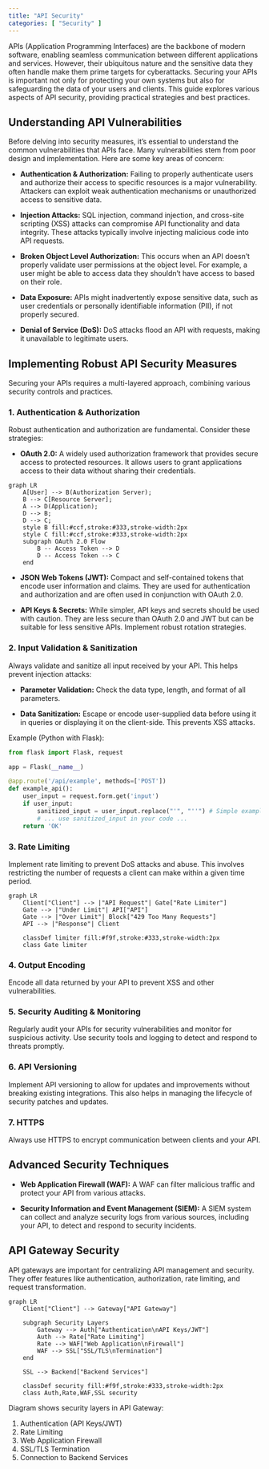 ```yaml
---
title: "API Security"
categories: [ "Security" ]
---
```


APIs (Application Programming Interfaces) are the backbone of modern software, enabling seamless communication between different applications and services. However, their ubiquitous nature and the sensitive data they often handle make them prime targets for cyberattacks. Securing your APIs is important not only for protecting your own systems but also for safeguarding the data of your users and clients. This guide explores various aspects of API security, providing practical strategies and best practices.

## Understanding API Vulnerabilities

Before delving into security measures, it's essential to understand the common vulnerabilities that APIs face. Many vulnerabilities stem from poor design and implementation. Here are some key areas of concern:

-   **Authentication & Authorization:** Failing to properly authenticate users and authorize their access to specific resources is a major vulnerability. Attackers can exploit weak authentication mechanisms or unauthorized access to sensitive data.

-   **Injection Attacks:** SQL injection, command injection, and cross-site scripting (XSS) attacks can compromise API functionality and data integrity. These attacks typically involve injecting malicious code into API requests.

-   **Broken Object Level Authorization:** This occurs when an API doesn't properly validate user permissions at the object level. For example, a user might be able to access data they shouldn't have access to based on their role.

-   **Data Exposure:** APIs might inadvertently expose sensitive data, such as user credentials or personally identifiable information (PII), if not properly secured.

-   **Denial of Service (DoS):** DoS attacks flood an API with requests, making it unavailable to legitimate users.

## Implementing Robust API Security Measures

Securing your APIs requires a multi-layered approach, combining various security controls and practices.

### 1. Authentication & Authorization

Robust authentication and authorization are fundamental. Consider these strategies:

-   **OAuth 2.0:** A widely used authorization framework that provides secure access to protected resources. It allows users to grant applications access to their data without sharing their credentials.

```mermaid
graph LR
    A[User] --> B(Authorization Server);
    B --> C[Resource Server];
    A --> D(Application);
    D --> B;
    D --> C;
    style B fill:#ccf,stroke:#333,stroke-width:2px
    style C fill:#ccf,stroke:#333,stroke-width:2px
    subgraph OAuth 2.0 Flow
        B -- Access Token --> D
        D -- Access Token --> C
    end
```

-   **JSON Web Tokens (JWT):** Compact and self-contained tokens that encode user information and claims. They are used for authentication and authorization and are often used in conjunction with OAuth 2.0.

-   **API Keys & Secrets:** While simpler, API keys and secrets should be used with caution. They are less secure than OAuth 2.0 and JWT but can be suitable for less sensitive APIs. Implement robust rotation strategies.

### 2. Input Validation & Sanitization

Always validate and sanitize all input received by your API. This helps prevent injection attacks:

-   **Parameter Validation:** Check the data type, length, and format of all parameters.

-   **Data Sanitization:** Escape or encode user-supplied data before using it in queries or displaying it on the client-side. This prevents XSS attacks.

Example (Python with Flask):

``` python
from flask import Flask, request

app = Flask(__name__)

@app.route('/api/example', methods=['POST'])
def example_api():
    user_input = request.form.get('input')
    if user_input:
        sanitized_input = user_input.replace("'", "''") # Simple example, use a dedicated library for robust sanitization
        # ... use sanitized_input in your code ...
    return 'OK'
```

### 3. Rate Limiting

Implement rate limiting to prevent DoS attacks and abuse. This involves restricting the number of requests a client can make within a given time period.

```mermaid

graph LR
    Client["Client"] --> |"API Request"| Gate["Rate Limiter"]
    Gate --> |"Under Limit"| API["API"]
    Gate --> |"Over Limit"| Block["429 Too Many Requests"]
    API --> |"Response"| Client
    
    classDef limiter fill:#f9f,stroke:#333,stroke-width:2px
    class Gate limiter

```

### 4. Output Encoding

Encode all data returned by your API to prevent XSS and other vulnerabilities.

### 5. Security Auditing & Monitoring

Regularly audit your APIs for security vulnerabilities and monitor for suspicious activity. Use security tools and logging to detect and respond to threats promptly.

### 6. API Versioning

Implement API versioning to allow for updates and improvements without breaking existing integrations. This also helps in managing the lifecycle of security patches and updates.

### 7. HTTPS

Always use HTTPS to encrypt communication between clients and your API.

## Advanced Security Techniques

-   **Web Application Firewall (WAF):** A WAF can filter malicious traffic and protect your API from various attacks.

-   **Security Information and Event Management (SIEM):** A SIEM system can collect and analyze security logs from various sources, including your API, to detect and respond to security incidents.

## API Gateway Security

API gateways are important for centralizing API management and security. They offer features like authentication, authorization, rate limiting, and request transformation.

```mermaid
graph LR
    Client["Client"] --> Gateway["API Gateway"]
    
    subgraph Security Layers
        Gateway --> Auth["Authentication\nAPI Keys/JWT"]
        Auth --> Rate["Rate Limiting"]
        Rate --> WAF["Web Application\nFirewall"]
        WAF --> SSL["SSL/TLS\nTermination"]
    end
    
    SSL --> Backend["Backend Services"]
    
    classDef security fill:#f9f,stroke:#333,stroke-width:2px
    class Auth,Rate,WAF,SSL security
```


Diagram shows security layers in API Gateway:

1. Authentication (API Keys/JWT)
2. Rate Limiting
3. Web Application Firewall
4. SSL/TLS Termination
5. Connection to Backend Services